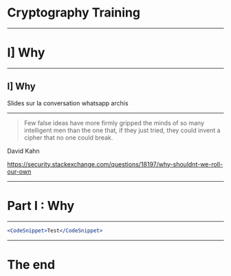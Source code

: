 


<Head>
  <title>Cryptography Training</title>
</Head>

# Cryptography Training

---

# I] Why

---

## I] Why

Slides sur la conversation whatsapp archis

---

<Invert>

> Few false ideas have more firmly gripped the minds of so many intelligent men than the one that, if they just tried, they could invent a cipher that no one could break.

David Kahn

</Invert>

<Note>https://security.stackexchange.com/questions/18197/why-shouldnt-we-roll-our-own</Note>

---

# Part I : Why

---

```jsx
<CodeSnippet>Test</CodeSnippet>
```

---

# The end
